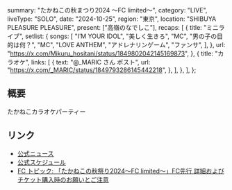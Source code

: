   summary: "たかねこの秋まつり2024 〜FC limited〜",
  category: "LIVE",
  liveType: "SOLO",
  date: "2024-10-25",
  region: "東京",
  location: "SHIBUYA PLEASURE PLEASURE",
  present: ["高嶺のなでしこ"],
  recaps: [
    {
      title: "ミニライブ",
      setlist: {
        songs: [
          "I’M YOUR IDOL",
          "美しく生きろ",
          "MC",
          "男の子の目的は何？",
          "MC",
          "LOVE ANTHEM",
          "アドレナリンゲーム",
          "ファンサ",
        ],
      },
      url: "https://x.com/Mikuru_hositani/status/1849802042145169873",
    },
    {
      title: "カラオケ",
      links: [
        {
          text: "@_MARIC さん ポスト",
          url: "https://x.com/_MARIC/status/1849793286145442218",
        },
      ],
    },
  ],
};

## 概要

たかねこカラオケパーティー

## リンク

- [公式ニュース](https://takanenonadeshiko.jp/10月252627日「たかねこの秋祭り2024〜fc-limited〜」開催決定！/)
- [公式スケジュール](https://takanenonadeshiko.jp/?p=2301)
- [FC トピック: 「たかねこの秋祭り2024〜FC limited〜」FC先行 詳細およびチケット購入時のお願いとご注意](https://takanekofc.com/topics/public/_/f25fb2r3umt2tnf6.html)

